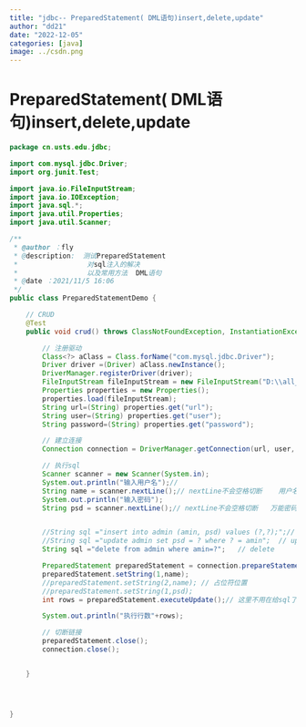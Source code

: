 ```yaml
---
title: "jdbc-- PreparedStatement( DML语句)insert,delete,update"
author: "dd21"
date: "2022-12-05" 
categories: [java]
image: ../csdn.png
---
```



# PreparedStatement( DML语句)insert,delete,update
```java
package cn.usts.edu.jdbc;

import com.mysql.jdbc.Driver;
import org.junit.Test;

import java.io.FileInputStream;
import java.io.IOException;
import java.sql.*;
import java.util.Properties;
import java.util.Scanner;

/**
 * @author ：fly
 * @description:  测试PreparedStatement
 *                 对sql注入的解决
 *                 以及常用方法  DML语句
 * @date ：2021/11/5 16:06
 */
public class PreparedStatementDemo {

    // CRUD
    @Test
    public void crud() throws ClassNotFoundException, InstantiationException, IllegalAccessException, SQLException, IOException {

        // 注册驱动
        Class<?> aClass = Class.forName("com.mysql.jdbc.Driver");
        Driver driver =(Driver) aClass.newInstance();
        DriverManager.registerDriver(driver);
        FileInputStream fileInputStream = new FileInputStream("D:\\all_projects\\java_projects\\java_ij\\springMVC\\Jdbc\\src\\cn\\usts\\edu\\config\\db.properties");
        Properties properties = new Properties();
        properties.load(fileInputStream);
        String url=(String) properties.get("url");
        String user=(String) properties.get("user");
        String password=(String) properties.get("password");

        // 建立连接
        Connection connection = DriverManager.getConnection(url, user, password);

        // 执行sql
        Scanner scanner = new Scanner(System.in);
        System.out.println("输入用户名");//
        String name = scanner.nextLine();// nextLine不会空格切断    用户名 1' or
        System.out.println("输入密码");
        String psd = scanner.nextLine();// nextLine不会空格切断   万能密码 or '1' = 1'


        //String sql ="insert into admin (amin, psd) values (?,?);";// insert
        //String sql ="update admin set psd = ? where ? = amin";  // update
        String sql ="delete from admin where amin=?";   // delete

        PreparedStatement preparedStatement = connection.prepareStatement(sql);
        preparedStatement.setString(1,name);
        //preparedStatement.setString(2,name); // 占位符位置
        //preparedStatement.setString(1,psd);
        int rows = preparedStatement.executeUpdate();// 这里不用在给sql了 返回修改行数

        System.out.println("执行行数"+rows);

        // 切断链接
        preparedStatement.close();
        connection.close();


    }




}

```

